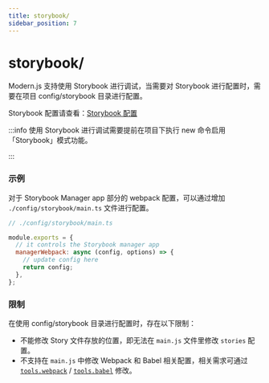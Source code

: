 ```yaml
---
title: storybook/
sidebar_position: 7
---
```


# storybook/

Modern.js 支持使用 Storybook 进行调试，当需要对 Storybook 进行配置时，需要在项目 config/storybook 目录进行配置。

Storybook 配置请查看：[Storybook 配置](https://storybook.js.org/docs/react/configure/overview)

:::info
使用 Storybook 进行调试需要提前在项目下执行 new 命令启用「Storybook」模式功能。

:::

### 示例

对于 Storybook Manager app 部分的 webpack 配置，可以通过增加 `./config/storybook/main.ts` 文件进行配置。

```js
// ./config/storybook/main.ts

module.exports = {
  // it controls the Storybook manager app
  managerWebpack: async (config, options) => {
    // update config here
    return config;
  },
};
```

### 限制

在使用 config/storybook 目录进行配置时，存在以下限制：

- 不能修改 Story 文件存放的位置，即无法在 `main.js` 文件里修改 `stories` 配置。
- 不支持在 `main.js` 中修改 Webpack 和 Babel 相关配置，相关需求可通过 [`tools.webpack`](/configure/app/tools/webpack.html) / [`tools.babel`](/configure/app/tools/babel.html) 修改。
